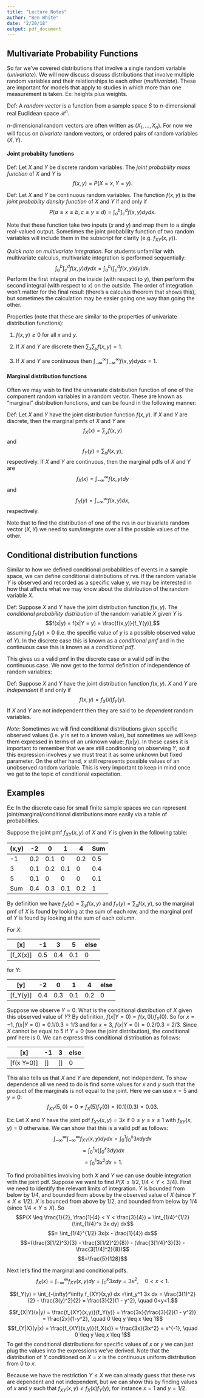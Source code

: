 ```yaml
---
title: "Lecture Notes"
author: "Ben White"
date: "2/20/18"
output: pdf_document
---
```


## Multivariate Probability Functions

So far we've covered distributions that involve a single random variable (*univariate*). We will now discuss discuss distributions that involve multiple random variables and their relationships to each other (*multivariate*). These are important for models that apply to studies in which more than one measurement is taken. Ex: heights plus weights.

Def: A *random vector* is a function from a sample space $S$ to $n$-dimensional real Euclidean space $\mathcal{R}^n$.

$n$-dimensional random vectors are often written as $(X_1,...,X_n)$. For now we will focus on *bivariate* random vectors, or ordered pairs of random variables $(X,Y)$. 

#### Joint probabiity functions

Def: Let $X$ and $Y$ be discrete random variables. The *joint probability mass function* of $X$ and $Y$ is $$f(x, y) = P(X = x, Y = y).$$ 

Def: Let $X$ and $Y$ be continuous random variables. The function $f(x, y)$ is the *joint probabiity density function* of $X$ and $Y$ if and only if $$P(a \leq x \leq b, c \leq y \leq d) = \int_a^b \int_c^d f(x,y) dy dx.$$

Note that these function take two inputs ($x$ and $y$) and map them to a single real-valued output. Sometimes the joint probability function of two random variables will include them in the subscript for clarity (e.g. $f_{XY}(x, y)$). 

*Quick note on multivariate integration.* For students unfamiliar with multivariate calculus, multivariate integration is performed sequentially: $$\int_a^b \int_c^d f(x,y) dy dx = \int_a^b ( \int_c^d f(x,y) dy) dx.$$ Perform the first integral on the inside (with respect to $y$), then perform the second integral (with respect to $x$) on the outside. The order of integration won't matter for the final result (there's a calculus theorem that shows this), but sometimes the calculation may be easier going one way than going the other.

Properties (note that these are similar to the properties of univariate distribution functions):

1. $f(x,y) \geq 0$ for all $x$ and $y$.

2. If $X$ and $Y$ are discrete then $\sum_x \sum_y f(x,y) = 1.$

3. If $X$ and $Y$ are continuous then $\int_{-\infty}^\infty \int_{-\infty}^\infty f(x,y) dy dx = 1$.

#### Marginal distribution functions

Often we may wish to find the univariate distribution function of one of the component random variables in a random vector. These are known as "marginal" distribution functions, and can be found in the following manner:

Def: Let $X$ and $Y$ have the joint distribution function $f(x,y)$. If $X$ and $Y$ are discrete, then the marginal pmfs of $X$ and $Y$ are $$f_X(x) = \sum_y f(x,y)$$ and $$f_Y(y) = \sum_x f(x,y),$$ respectively. If $X$ and $Y$ are continuous, then the marginal pdfs of $X$ and $Y$ are $$f_X(x) = \int_{-\infty}^\infty f(x,y) dy$$ and $$f_Y(y) = \int_{-\infty}^\infty f(x,y) dx,$$ respectively.

Note that to find the distribution of one of the rvs in our bivariate random vector $(X,Y)$ we need to sum/integrate over all the possible values of the other. 

## Conditional distribution functions

Similar to how we defined conditional probabilities of events in a sample space, we can define conditional distributions of rvs. If the random variable $Y$ is observed and recorded as a specific value $y$, we may be interested in how that affects what we may know about the distribution of the random variable $X$.

Def: Suppose $X$ and $Y$ have the joint distribution function $f(x,y)$. The *conditional probability distribution* of the random variable $X$ given $Y$ is $$f(x|y) = f(x|Y = y) = \frac{f(x,y)}{f_Y(y)},$$ assuming $f_Y(y) > 0$ (i.e. the specific value of $y$ is a possible observed value of $Y$). In the discrete case this is known as a *conditional pmf* and in the continuous case this is known as a *conditional pdf*.

This gives us a valid pmf in the discrete case or a valid pdf in the continuous case. We now get to the formal definition of independence of random variables:

Def: Suppose $X$ and $Y$ have the joint distribution function $f(x,y)$. $X$ and $Y$ are *independent* if and only if $$f(x,y) = f_X(x)f_Y(y).$$ If $X$ and $Y$ are not independent then they are said to be *dependent* random variables.

*Note:* Sometimes we will find conditional distributions given specific observed values (i.e. $y$ is set to a known value), but sometimes we will keep them expressed in terms of an unknown value: $f(x|y)$. In these cases it is important to remember that we are still conditioning on observing $Y$, so if this expression involves $y$ we must treat it as some unknown but fixed parameter. On the other hand, $x$ still represents possible values of an unobserved random variable. This is very important to keep in mind once we get to the topic of conditional expectation.

## Examples

 Ex: In the discrete case for small finite sample spaces we can represent joint/marginal/conditional distributions more easily via a table of probabilities. 
 
 Suppose the joint pmf $f_{XY}(x,y)$ of $X$ and $Y$ is given in the following table:

| \(x,y\) | -2 | 0 | 1 | 4 | Sum |
|--------------|-----|-----|-----|-----|-----|
| -1 | 0.2 | 0.1 | 0 | 0.2 | 0.5 |
| 3 | 0.1 | 0.2 | 0.1 | 0 | 0.4 |
| 5 | 0.1 | 0 | 0 | 0 | 0.1 |
| Sum | 0.4 | 0.3 | 0.1 | 0.2 | 1 |

By definition we have $f_X(x) = \sum_y f(x,y)$ and $f_Y(y) = \sum_x f(x,y)$, so the marginal pmf of $X$ is found by looking at the sum of each row, and the marginal pmf of $Y$ is found by looking at the sum of each column. 

For $X$:

| \[x\] | -1 | 3 | 5 | else |
|--------|-----|-----|-----|------|
| \[f_X(x)\] | 0.5 | 0.4 | 0.1 | 0 |

for $Y$:

| \[y\] | -2 | 0 | 1 | 4 | else |
|------------|-----|-----|-----|-----|------|
| \[f_Y(y)\] | 0.4 | 0.3 | 0.1 | 0.2 | 0 |

Suppose we observe $Y = 0$. What is the conditional distribution of $X$ given this observed value of $Y$? By definition, $f(x|Y=0) = f(x,0)/f_Y(0)$. So for $x=-1$, $f(x|Y=0) = 0.1/0.3 = 1/3$ and for $x = 3$, $f(x|Y=0) = 0.2/0.3 =2/3$. Since $X$ cannot be equal to 5 if $Y=0$ (see the joint distribution), the conditional pmf here is 0. We can express this conditional distribution as follows:

| \[x\] | -1 | 3 | else |
|--------------|---------------|-------------|---------|
| \[f(x \vert Y=0)\] | \[\frac{1}{3}\] | \[\frac{2}{3}\] | 0 |

This also tells us that $X$ and $Y$ are dependent, not independent. To show dependence all we need to do is find some values for $x$ and $y$ such that the product of the marginals is not equal to the joint. Here we can use $x = 5$ and $y=0$: $$f_{XY}(5,0) = 0 \neq f_X(5)f_Y(0) = (0.1)(0.3) = 0.03.$$

Ex: Let $X$ and $Y$ have the joint pdf $f_{XY}(x,y) = 3x$ if $0 \leq y \leq x \leq 1$ with $f_{XY}(x,y) = 0$ otherwise. We can show that this is a valid pdf as follows: $$\int_{-\infty}^\infty \int_{-\infty}^\infty f_{XY}(x,y) dy dx = \int_0^1\int_0^x 3x dy dx$$ $$= \int_0^1 x (\int_0^x 3 dy) dx$$ $$= \int_0^1 3x^2 dx = 1.$$

To find probabilities involving both $X$ and $Y$ we can use double integration with the joint pdf. Suppose we want to find $P(X \leq 1/2, 1/4 < Y < 3/4)$. First we need to identify the relevant limits of integration. $Y$ is bounded from below by $1/4$, and bounded from above by the observed value of $X$ (since $Y \leq X \leq 1/2$). $X$ is bounced from above by $1/2$, and bounded from below by $1/4$ (since $1/4 < Y \leq X$). So $$P(X \leq \frac{1}{2}, \frac{1}{4} < Y < \frac{3}{4}) = \int_{1/4}^{1/2} (\int_{1/4}^x 3x dy) dx$$ $$= \int_{1/4}^{1/2} 3x(x - \frac{1}{4}) dx$$ $$=(\frac{3[1/2]^3}{3} - \frac{3[1/2]^2}{8}) - (\frac{3[1/4]^3}{3} - \frac{3[1/4]^2}{8})$$ $$=\frac{5}{128}$$

Next let's find the marginal and conditional pdfs. $$f_X(x) = \int_{-\infty}^\infty f_{XY}(x,y) dy =\int_0^{x} 3x dy =3x^2, \quad 0 < x < 1.$$ 

$$f_Y(y) = \int_{-\infty}^\infty f_{XY}(x,y) dx =\int_y^1 3x dx = \frac{3(1)^2}{2} - \frac{3(y)^2}{2} = \frac{3}{2}(1 - y^2), \quad 0<y<1.$$ 

$$f_{X|Y}(x|y) = \frac{f_{XY}(x,y)}{f_Y(y)} = \frac{3x}{\frac{3}{2}(1 - y^2)} = \frac{2x}{1-y^2}, \quad 0 \leq y \leq x \leq 1$$
$$f_{Y|X}(y|x) = \frac{f_{XY}(x,y)}{f_X(x)} = \frac{3x}{3x^2} = x^{-1}, \quad 0 \leq y \leq x \leq 1$$
To get the conditional distributions for specific values of $x$ or $y$ we can just plug the values into the expressions we've derived. Note that the distribution of $Y$ conditioned on $X = x$ is the continuous uniform distribution from $0$ to $x$.

Because we have the restriction $Y \leq X$ we can already guess that these rvs are dependent and not independent, but we can show this by finding values of $x$ and $y$ such that $f_{XY}(x,y) \neq f_X(x)f_Y(y)$, for instance $x = 1$ and $y = 1/2$.





